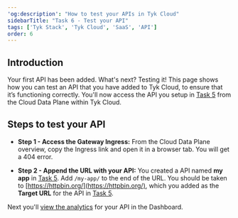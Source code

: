 ```yaml
---
'og:description': "How to test your APIs in Tyk Cloud"
sidebarTitle: "Task 6 - Test your API"
tags: ['Tyk Stack', 'Tyk Cloud', 'SaaS', 'API']
order: 6
---
```


## Introduction

Your first API has been added. What's next? Testing it! This page shows how you can test an API that you have added to Tyk Cloud, to ensure that it’s functioning correctly. You'll now access the API you setup in [Task 5](/tyk-cloud/getting-started-tyk-cloud/first-api) from the Cloud Data Plane within Tyk Cloud.

## Steps to test your API

* **Step 1 - Access the Gateway Ingress:** From the Cloud Data Plane overview, copy the Ingress link and open it in a browser tab. You will get a 404 error.
  
* **Step 2 - Append the URL with your API:** You created a API named **my app** in [Task 5](/tyk-cloud/getting-started-tyk-cloud/first-api). Add `/my-app/` to the end of the URL. You should be taken to [https://httpbin.org/](https://httpbin.org/), which you added as the **Target URL** for the API in [Task 5](/tyk-cloud/getting-started-tyk-cloud/first-api#step-three---core-settings). 


Next you'll [view the analytics](/tyk-cloud/getting-started-tyk-cloud/view-analytics) for your API in the Dashboard.

